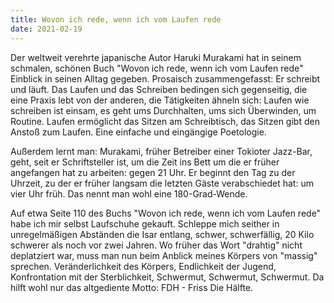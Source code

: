 ```yaml
---
title: Wovon ich rede, wenn ich vom Laufen rede
date: 2021-02-19
---
```

Der weltweit verehrte japanische Autor Haruki Murakami hat in seinem schmalen, schönen Buch "Wovon ich rede, wenn ich vom Laufen rede" Einblick in seinen Alltag gegeben. Prosaisch zusammengefasst: Er schreibt und läuft. Das Laufen und das Schreiben bedingen sich gegenseitig, die eine Praxis lebt von der anderen, die Tätigkeiten ähneln sich: Laufen wie schreiben ist einsam, es geht ums Durchhalten, ums sich Überwinden, um Routine. Laufen ermöglicht das Sitzen am Schreibtisch, das Sitzen gibt den Anstoß zum Laufen. Eine einfache und eingängige Poetologie. 

Außerdem lernt man: Murakami, früher Betreiber einer Tokioter Jazz-Bar, geht, seit er Schriftsteller ist, um die Zeit ins Bett um die er früher angefangen hat zu arbeiten: gegen 21 Uhr. Er beginnt den Tag zu der Uhrzeit, zu der er früher langsam die letzten Gäste verabschiedet hat: um vier Uhr früh. Das nennt man wohl eine 180-Grad-Wende.

Auf etwa Seite 110 des Buchs "Wovon ich rede, wenn ich vom Laufen rede" habe ich mir selbst Laufschuhe gekauft. Schleppe mich seither in unregelmäßigen Abständen die Isar entlang, schwer, schwerfällig, 20 Kilo schwerer als noch vor zwei Jahren. Wo früher das Wort "drahtig" nicht deplatziert war, muss man nun beim Anblick meines Körpers von "massig" sprechen. Veränderlichkeit des Körpers, Endlichkeit der Jugend, Konfrontation mit der Sterblichkeit, Schwermut, Schwermut, Schwermut. Da hilft wohl nur das altgediente Motto: FDH - Friss Die Hälfte.